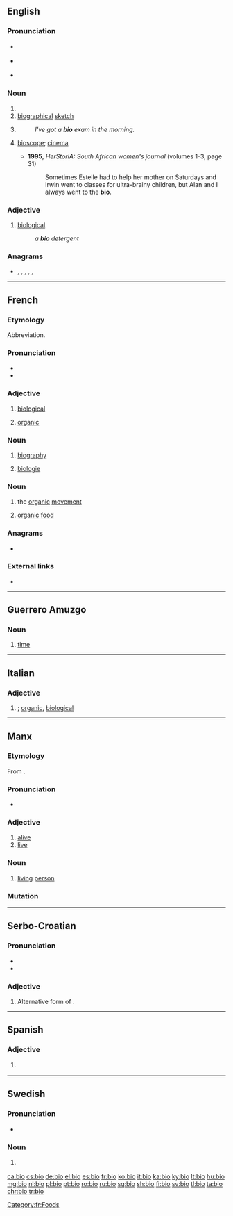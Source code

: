 {{also|Bio|bio-|bio.|-bio|bi'o|Bio.|bíó}}
==English==

===Pronunciation===
* {{a|UK}} {{IPA|/ˈbaɪəʊ/|lang=en}}
* {{a|US}} {{IPA|/ˈbaɪoʊ/|lang=en}}
* {{rhymes|aɪəʊ|lang=en}}

===Noun===
{{en-noun}}

# {{form of|Abbreviation|biography|lang=en}}
# [[biographical]] [[sketch]]
# {{lb|en|informal}} {{form of|Abbreviation|biology|lang=en}}
#: ''I've got a '''bio''' exam in the morning.''
# {{lb|en|South Africa|informal}} [[bioscope]]; [[cinema]]
#* '''1995''', ''HerStoriA: South African women's journal'' (volumes 1-3, page 31)
#*: Sometimes Estelle had to help her mother on Saturdays and Irwin went to classes for ultra-brainy children, but Alan and I always went to the '''bio'''.

===Adjective===
{{en-adj|-}}

# {{lb|en|informal}} [[biological]].
#: ''a '''bio''' detergent''

===Anagrams===
* {{l|en|boi}}, {{l|en|Boi}}, {{l|en|BOI}}, {{l|en|Ibo}}, {{l|en|IOB}}, {{l|en|obi}}

----

==French==

===Etymology===
Abbreviation.

===Pronunciation===
* {{IPA|/bjo/|lang=fr}}
* {{rhymes|o|lang=fr}}

===Adjective===
{{fr-adj|inv=yes}}

# {{lb|fr|colloquial}} [[biological]]
# {{lb|fr|ecology}} [[organic]]

===Noun===
{{fr-noun|f}}

# {{lb|fr|colloquial}} [[biography]]
# {{lb|fr|colloquial}} [[biologie]]

===Noun===
{{fr-noun|m}}

# {{lb|fr|informal}} the [[organic]] [[movement]]
# {{lb|fr|informal}} [[organic]] [[food]]

===Anagrams===
* {{l|fr|Ibo}}

===External links===
* {{R:TLFi}}

[[Category:fr:Foods]]

----

==Guerrero Amuzgo==

===Noun===
{{head|amu|noun}}

# [[time]]

----

==Italian==

===Adjective===
{{head|it|adjective|invariable}}

# {{lb|it|informal}} {{form of|Abbreviation|biologico|lang=it}}; [[organic]], [[biological]]

----

==Manx==

===Etymology===
From {{etyl|sga|gv}} {{m|sga|béo}}.

===Pronunciation===
* {{IPA|[blʲoː]|[bʲoː]|lang=gv}}

===Adjective===
{{head|gv|adjective}}

# [[alive]]
# [[live]]

===Noun===
{{gv-noun|m}}

# [[living]] [[person]]

===Mutation===
{{gv mut cons|b|io}}

----

==Serbo-Croatian==

===Pronunciation===
* {{IPA|/bîo/|lang=sh}}
* {{hyphenation|bi|o|lang=sh}}

===Adjective===
{{sh-adj|head=bȉo|def=bijeli|def_a=bijȇlī|comp=bjelji|comp_a=bjèljī|r|био|би̏о}}

# Alternative form of {{m|sh|bijȇl}}.

----

==Spanish==

===Adjective===
{{es-adj-inv}}

# {{l|en|bio}} {{gloss|biological}}

----

==Swedish==

===Pronunciation===
* {{audio|Sv-bio.ogg|audio|lang=sv}}

===Noun===
{{sv-noun|c}}

# {{form of|Short|biograf|lang=sv}} {{qualifier|that form is used for plurals}}

[[ca:bio]]
[[cs:bio]]
[[de:bio]]
[[el:bio]]
[[es:bio]]
[[fr:bio]]
[[ko:bio]]
[[it:bio]]
[[ka:bio]]
[[ky:bio]]
[[lt:bio]]
[[hu:bio]]
[[mg:bio]]
[[nl:bio]]
[[pl:bio]]
[[pt:bio]]
[[ro:bio]]
[[ru:bio]]
[[sq:bio]]
[[sh:bio]]
[[fi:bio]]
[[sv:bio]]
[[tl:bio]]
[[ta:bio]]
[[chr:bio]]
[[tr:bio]]